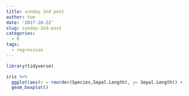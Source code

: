 ```yaml
---
title: sunday 2nd post
author: tom
date: '2017-10-22'
slug: sunday-2nd-post
categories:
  - R
tags:
  - regression
---
```


```r
library(tidyverse)

iris %>% 
  ggplot(aes(x = reorder(Species,Sepal.Length), y= Sepal.Length)) + 
  geom_boxplot()


```

